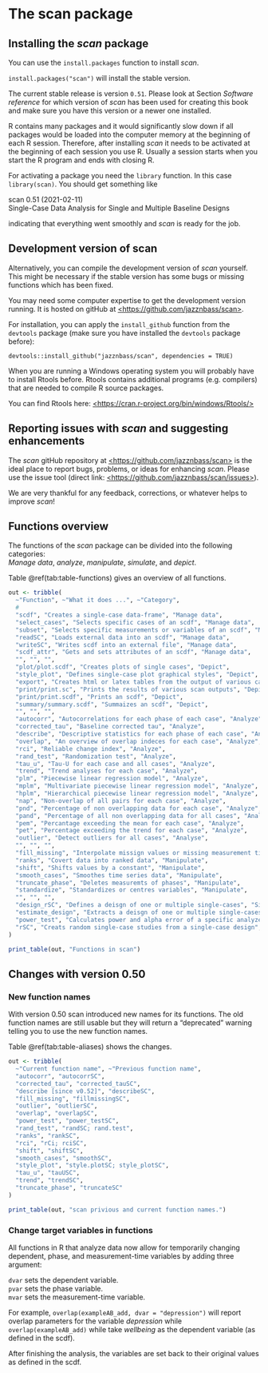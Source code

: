 # The scan package

## Installing the *scan* package

You can use the `install.packages` function to install *scan*.

`install.packages("scan")` will install the stable version.

The current stable release is version `0.51`. Please look at Section *Software reference* for which version of *scan* has been used for creating this book and make sure you have this version or a newer one installed.

R contains many packages and it would significantly slow down if all packages would be loaded into the computer memory at the beginning of each R session. Therefore, after installing *scan* it needs to be activated at the beginning of each session you use R. Usually a session starts when you start the R program and ends with closing R.

For activating a package you need the `library` function. In this case `library(scan)`. You should get something like

scan 0.51 (2021-02-11)\
Single-Case Data Analysis for Single and Multiple Baseline Designs

indicating that everything went smoothly and *scan* is ready for the job.

## Development version of scan

Alternatively, you can compile the development version of *scan* yourself. This might be necessary if the stable version has some bugs or missing functions which has been fixed.

You may need some computer expertise to get the development version running. It is hosted on gitHub at [\<https://github.com/jazznbass/scan\>](https://github.com/jazznbass/scan){.uri}.

For installation, you can apply the `install_github` function from the `devtools` package (make sure you have installed the `devtools` package before):

`devtools::install_github("jazznbass/scan", dependencies = TRUE)`

When you are running a Windows operating system you will probably have to install Rtools before. Rtools contains additional programs (e.g. compilers) that are needed to compile R source packages.

You can find Rtools here: [\<https://cran.r-project.org/bin/windows/Rtools/\>](https://cran.r-project.org/bin/windows/Rtools/){.uri}

## Reporting issues with *scan* and suggesting enhancements

The *scan* gitHub repository at [\<https://github.com/jazznbass/scan\>](https://github.com/jazznbass/scan){.uri} is the ideal place to report bugs, problems, or ideas for enhancing *scan*. Please use the issue tool (direct link: [\<https://github.com/jazznbass/scan/issues\>](https://github.com/jazznbass/scan/issues){.uri}).

We are very thankful for any feedback, corrections, or whatever helps to improve *scan*!

## Functions overview

The functions of the *scan* package can be divided into the following categories:\
*Manage data*, *analyze*, *manipulate*, *simulate*, and *depict*.

Table \@ref(tab:table-functions) gives an overview of all functions.

```r
out <- tribble(
  ~"Function", ~"What it does ...", ~"Category",
  #
  "scdf", "Creates a single-case data-frame", "Manage data",
  "select_cases", "Selects specific cases of an scdf", "Manage data",
  "subset", "Selects specific measurements or variables of an scdf", "Manage data",
  "readSC", "Loads external data into an scdf", "Manage data",
  "writeSC", "Writes scdf into an external file", "Manage data",
  "scdf_attr", "Gets and sets attributes of an scdf", "Manage data",
  "", "", "",
  "plot/plot.scdf", "Creates plots of single cases", "Depict",
  "style_plot", "Defines single-case plot graphical styles", "Depict",
  "export", "Creates html or latex tables from the output of various can functions", "Depict",
  "print/print.sc", "Prints the results of various scan outputs", "Depict",
  "print/print.scdf", "Prints an scdf", "Depict",
  "summary/summary.scdf", "Summaizes an scdf", "Depict",
  "", "", "",
  "autocorr", "Autocorrelations for each phase of each case", "Analyze",
  "corrected_tau", "Baseline corrected tau", "Analyze",
  "describe", "Descriptive statistics for each phase of each case", "Analyze",
  "overlap", "An overview of overlap indeces for each case", "Analyze",
  "rci", "Reliable change index", "Analyze",
  "rand_test", "Randomization test", "Analyze",
  "tau_u", "Tau-U for each case and all cases", "Analyze",
  "trend", "Trend analyses for each case", "Analyze",
  "plm", "Piecewise linear regression model", "Analyze",
  "mplm", "Multivariate piecewise linear regression model", "Analyze",
  "hplm", "Hierarchical piecewise linear regression model", "Analyze",
  "nap", "Non-overlap of all pairs for each case", "Analyze",
  "pnd", "Percentage of non overlapping data for each case", "Analyze",
  "pand", "Percentage of all non overlapping data for all cases", "Analyze",
  "pem", "Percantage exceeding the mean for each case", "Analyze",
  "pet", "Percentage exceeding the trend for each case", "Analyze",
  "outlier", "Detect outliers for all cases", "Analyse",
  "", "", "",
  "fill_missing", "Interpolate missign values or missing measurement times", "Manipulate",
  "ranks", "Covert data into ranked data", "Manipulate",
  "shift", "Shifts values by a constant", "Manipulate",
  "smooth_cases", "Smoothes time series data", "Manipulate",
  "truncate_phase", "Deletes measuremts of phases", "Manipulate",
  "standardize", "Standardizes or centres variables", "Manipulate",
  "", "", "",
  "design_rSC", "Defines a deisgn of one or multiple single-cases", "Simulate",
  "estimate_design", "Extracts a deisgn of one or multiple single-cases from an scdf", "Simulate",
  "power_test", "Calculates power and alpha error of a specific analyzes for a specific single-case design", "Simulate",
  "rSC", "Creats random single-case studies from a single-case design", "Simulate"
)

print_table(out, "Functions in scan")

```

## Changes with version 0.50

### New function names

With version 0.50 scan introduced new names for its functions. The old function names are still usable but they will return a "deprecated" warning telling you to use the new function names.

Table \@ref(tab:table-aliases) shows the changes.

```r
out <- tribble(
  ~"Current function name", ~"Previous function name",
  "autocorr", "autocorrSC",
  "corrected_tau", "corrected_tauSC",
  "describe [since v0.52]", "describeSC",
  "fill_missing", "fillmissingSC",
  "outlier", "outlierSC",
  "overlap", "overlapSC",
  "power_test", "power_testSC",
  "rand_test", "randSC; rand.test",
  "ranks", "rankSC",
  "rci", "rCi; rciSC",
  "shift", "shiftSC",
  "smooth_cases", "smoothSC",
  "style_plot", "style.plotSC; style_plotSC",
  "tau_u", "tauUSC",
  "trend", "trendSC",
  "truncate_phase", "truncateSC"
)

print_table(out, "scan privious and current function names.")

```

### Change target variables in functions

All functions in R that analyze data now allow for temporarily changing dependent, phase, and measurement-time variables by adding three argument:

`dvar` sets the dependent variable.\
`pvar` sets the phase variable.\
`mvar` sets the measurement-time variable.

For example, `overlap(exampleAB_add, dvar = "depression")` will report overlap parameters for the variable *depression* while `overlap(exampleAB_add)` while take *wellbeing* as the dependent variable (as defined in the scdf).

After finishing the analysis, the variables are set back to their original values as defined in the scdf.
